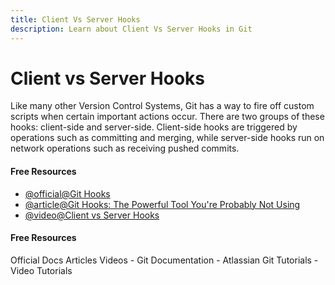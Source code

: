 ```yaml
---
title: Client Vs Server Hooks
description: Learn about Client Vs Server Hooks in Git
---
```


# Client vs Server Hooks

Like many other Version Control Systems, Git has a way to fire off custom scripts when certain important actions occur. There are two groups of these hooks: client-side and server-side. Client-side hooks are triggered by operations such as committing and merging, while server-side hooks run on network operations such as receiving pushed commits.

#### Free Resources

- [@official@Git Hooks](https://git-scm.com/book/en/v2/Customizing-Git-Git-Hooks#:~:text=There%20are%20two%20groups%20of,for%20all%20sorts%20of%20reasons.)
- [@article@Git Hooks: The Powerful Tool You're Probably Not Using](https://dev.to/algodame/git-hooks-the-powerful-tool-youre-probably-not-using-but-should-be-1lec)
- [@video@Client vs Server Hooks](https://youtu.be/egfuwOe8nXc?si=IkbLCr-3eGE9x6cY)

#### Free Resources

<Tabs defaultValue="official">
<TabsList>
<TabsTrigger value="official">Official Docs</TabsTrigger>
<TabsTrigger value="article">Articles</TabsTrigger>
<TabsTrigger value="video">Videos</TabsTrigger>
</TabsList>

<TabsContent value="official">
- <Link href="https://git-scm.com/docs">Git Documentation</Link>
</TabsContent>
<TabsContent value="article">
- <Link href="https://www.atlassian.com/git/tutorials">Atlassian Git Tutorials</Link>
</TabsContent>
<TabsContent value="video">
- <Link href="https://www.youtube.com/results?search_query=git+client-vs-server-hooks+tutorial">Video Tutorials</Link>
</TabsContent>
</Tabs>
